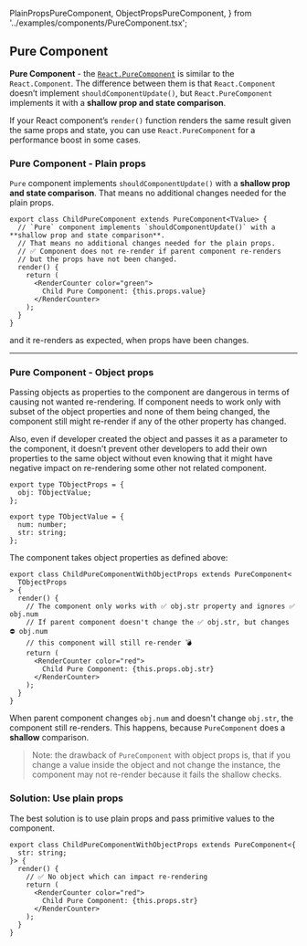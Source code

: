   PlainPropsPureComponent,
  ObjectPropsPureComponent,
} from '../examples/components/PureComponent.tsx';

## Pure Component

**Pure Component** - the [`React.PureComponent`](https://reactjs.org/docs/react-api.html#reactpurecomponent) is similar to the `React.Component`. The difference between them is that `React.Component` doesn’t implement `shouldComponentUpdate()`, but `React.PureComponent` implements it with a **shallow prop and state comparison**.

If your React component’s `render()` function renders the same result given the same props and state, you can use `React.PureComponent` for a performance boost in some cases.

### Pure Component - Plain props

`Pure` component implements `shouldComponentUpdate()` with a **shallow prop and state comparison**.
That means no additional changes needed for the plain props.

```tsx
export class ChildPureComponent extends PureComponent<TValue> {
  // `Pure` component implements `shouldComponentUpdate()` with a **shallow prop and state comparison**.
  // That means no additional changes needed for the plain props.
  // ✅ Component does not re-render if parent component re-renders
  // but the props have not been changed.
  render() {
    return (
      <RenderCounter color="green">
        Child Pure Component: {this.props.value}
      </RenderCounter>
    );
  }
}
```

<PlainPropsPureComponent isMemoized={false} />

and it re-renders as expected, when props have been changes.

<PlainPropsPureComponent isMemoized={true} changeProps={true} />

---

### Pure Component - Object props

Passing objects as properties to the component are dangerous in terms of causing not wanted re-rendering.
If component needs to work only with subset of the object properties and none of them being changed,
the component still might re-render if any of the other property has changed.

Also, even if developer created the object and passes it as a parameter to the component,
it doesn't prevent other developers to add their own properties to the same object without
even knowing that it might have negative impact on re-rendering some other not related component.

```tsx
export type TObjectProps = {
  obj: TObjectValue;
};

export type TObjectValue = {
  num: number;
  str: string;
};
```

The component takes object properties as defined above:

```tsx
export class ChildPureComponentWithObjectProps extends PureComponent<
  TObjectProps
> {
  render() {
    // The component only works with ✅ obj.str property and ignores ✅ obj.num
    // If parent component doesn't change the ✅ obj.str, but changes ⛔ obj.num
    // this component will still re-render 💣
    return (
      <RenderCounter color="red">
        Child Pure Component: {this.props.obj.str}
      </RenderCounter>
    );
  }
}
```

When parent component changes `obj.num` and doesn't change `obj.str`, the component
still re-renders. This happens, because `PureComponent` does a **shallow** comparison.

<ObjectPropsPureComponent isMemoized={false} />

> Note: the drawback of `PureComponent` with object props is, that if you change a value inside the object
> and not change the instance, the component may not re-render because it fails the shallow checks.

### Solution: Use plain props

The best solution is to use plain props and pass primitive values to the component.

```tsx
export class ChildPureComponentWithObjectProps extends PureComponent<{
  str: string;
}> {
  render() {
    // ✅ No object which can impact re-rendering
    return (
      <RenderCounter color="red">
        Child Pure Component: {this.props.str}
      </RenderCounter>
    );
  }
}
```
